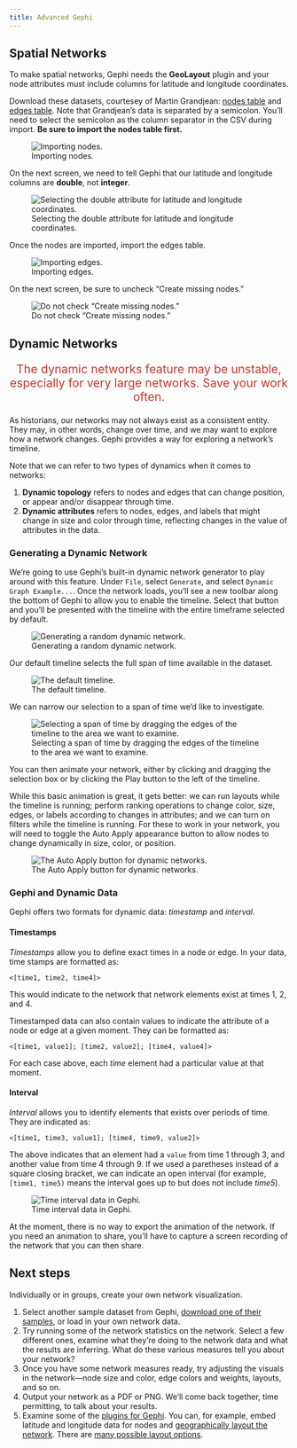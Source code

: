 ```yaml
---
title: Advanced Gephi
---
```


## Spatial Networks

To make spatial networks, Gephi needs the **GeoLayout** plugin and your node attributes must include columns for latitude and longitude coordinates.

Download these datasets, courtesey of Martin Grandjean: [nodes table](data/Nodes1.csv) and [edges table](data/Edges1.csv). Note that Grandjean's data is separated by a semicolon. You'll need to select the semicolon as the column separator in the CSV during import. **Be sure to import the nodes table first.**

![Importing nodes.](img/gephi-spatial-nodes.png)

On the next screen, we need to tell Gephi that our latitude and longitude columns are **double**, not **integer**. 

![Selecting the double attribute for latitude and longitude coordinates.](img/gephi-spatial-double.png)

Once the nodes are imported, import the edges table.

![Importing edges.](img/gephi-spatial-import-edges.png)

On the next screen, be sure to uncheck "Create missing nodes."

![Do not check "Create missing nodes."](img/gephi-spatial-missing.png)

## Dynamic Networks

<p style="font-size: 1.5em; text-align: center; color: #c0392b;">
The dynamic networks feature may be unstable, especially for very large networks. Save your work often.
</p>

As historians, our networks may not always exist as a consistent entity. They may, in other words, change over time, and we may want to explore how a network changes. Gephi provides a way for exploring a network's timeline.

Note that we can refer to two types of dynamics when it comes to networks:

1. **Dynamic topology** refers to nodes and edges that can change position, or appear and/or disappear through time. 
2. **Dynamic attributes** refers to nodes, edges, and labels that might change in size and color through time, reflecting changes in the value of attributes in the data.

### Generating a Dynamic Network

We're going to use Gephi's built-in dynamic network generator to play around with this feature. Under `File`, select `Generate`, and select `Dynamic Graph Example...`. Once the network loads, you'll see a new toolbar along the bottom of Gephi to allow you to enable the timeline. Select that button and you'll be presented with the timeline with the entire timeframe selected by default. 

![Generating a random dynamic network.](img/gephi-dynamic-generate.png)

Our default timeline selects the full span of time available in the dataset. 

![The default timeline.](img/gephi-dynamic-timeline.png)

We can narrow our selection to a span of time we'd like to investigate.

![Selecting a span of time by dragging the edges of the timeline to the area we want to examine.](img/gephi-dynamic-timeline-selection.png)

You can then animate your network, either by clicking and dragging the selection box or by clicking the Play button to the left of the timeline.

While this basic animation is great, it gets better: we can run layouts while the timeline is running; perform ranking operations to change color, size, edges, or labels according to changes in attributes; and we can turn on filters while the timeline is running. For these to work in your network, you will need to toggle the Auto Apply appearance button to allow nodes to change dynamically in size, color, or position.

![The Auto Apply button for dynamic networks.](img/gephi-auto-toggle.png)

### Gephi and Dynamic Data

Gephi offers two formats for dynamic data: *timestamp* and *interval*.

#### Timestamps

*Timestamps* allow you to define exact times in a node or edge. In your data, time stamps are formatted as:

```
<[time1, time2, time4]>
```

This would indicate to the network that network elements exist  at times 1, 2, and 4.

Timestamped data can also contain values to indicate the attribute of a node or edge at a given moment. They can be formatted as:

```
<[time1, value1]; [time2, value2]; [time4, value4]>
```

For each case above, each *time* element had a particular value at that moment. 

#### Interval

*Interval* allows you to identify elements that exists over periods of time. They are indicated as:

```
<[time1, time3, value1]; [time4, time9, value2]>
```

The above indicates that an element had a `value` from time 1 through 3, and another value from time 4 through 9. If we used a paretheses instead of a square closing bracket, we can indicate an open interval (for example, `[time1, time5)` means the interval goes up to but does not include *time5*).

![Time interval data in Gephi.](img/gephi-timeline-time-example.png)

At the moment, there is no way to export the animation of the network. If you need an animation to share, you'll have to capture a screen recording of the network that you can then share.

## Next steps

Individually or in groups, create your own network visualization.

1.  Select another sample dataset from Gephi, [download one of their samples](https://github.com/gephi/gephi/wiki/Datasets), or load in your own network data.
2. Try running some of the network statistics on the network. Select a few different ones, examine what they're doing to the network data and what the results are inferring. What do these various measures tell you about your network?
3.  Once you have some network measures ready, try adjusting the visuals in the network---node size and color, edge colors and weights, layouts, and so on. 
4.  Output your network as a PDF or PNG. We'll come back together, time permitting, to talk about your results.
5.  Examine some of the [plugins for Gephi](https://marketplace.gephi.org/plugins/). You can, for example, embed latitude and longitude data for nodes and [geographically layout the network](https://marketplace.gephi.org/plugin/geolayout/). There are [many possible layout options](https://marketplace.gephi.org/plugin_categories/plugin-layout/). 
